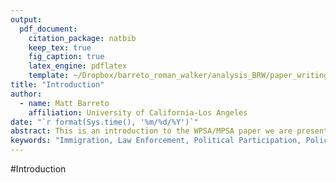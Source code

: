 ```yaml
---
output: 
  pdf_document:
    citation_package: natbib
    keep_tex: true
    fig_caption: true
    latex_engine: pdflatex
    template: ~/Dropbox/barreto_roman_walker/analysis_BRW/paper_writing/tex_template_rmd.tex
title: "Introduction"
author: 
  - name: Matt Barreto
    affiliation: University of California-Los Angeles 
date: "`r format(Sys.time(), '%m/%d/%Y')`"
abstract: This is an introduction to the WPSA/MPSA paper we are presenting on the effects of contact with imimgration enforcement on political participation and policy attitudes. 
keywords: "Immigration, Law Enforcement, Political Participation, Policy Feedback"
---
```


\pagebreak

#Introduction 